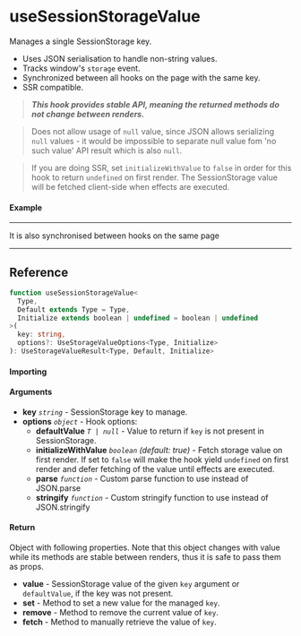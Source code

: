 
<Meta title="Side-effect/useSessionStorageValue" component={Example} />

# useSessionStorageValue

Manages a single SessionStorage key.

- Uses JSON serialisation to handle non-string values.
- Tracks window's `storage` event.
- Synchronized between all hooks on the page with the same key.
- SSR compatible.

> **_This hook provides stable API, meaning the returned methods do not change between renders._**

> Does not allow usage of `null` value, since JSON allows serializing `null` values - it would be
> impossible to separate null value fom 'no such value' API result which is also `null`.

> If you are doing SSR, set `initializeWithValue` to `false` in order for this hook to return
> `undefined` on first render. The SessionStorage value will be fetched client-side when effects
> are executed.

#### Example

<Canvas isColumn>
  <Story name="Example" story={Example} />
  <hr />
  It is also synchronised between hooks on the same page
  <hr />
  <Story name="Example2" story={Example} />
</Canvas>

<ArgsTable story="Example" />

## Reference

```ts
function useSessionStorageValue<
  Type,
  Default extends Type = Type,
  Initialize extends boolean | undefined = boolean | undefined
>(
  key: string,
  options?: UseStorageValueOptions<Type, Initialize>
): UseStorageValueResult<Type, Default, Initialize>
```

#### Importing

<ImportPath />

#### Arguments

- **key** _`string`_ - SessionStorage key to manage.
- **options** _`object`_ - Hook options:
  - **defaultValue** _`T | null`_ - Value to return if `key` is not present in SessionStorage.
  - **initializeWithValue** _`boolean`_ _(default: true)_ - Fetch storage value on first render. If
    set to `false` will make the hook yield `undefined` on first render and defer fetching of the
    value until effects are executed.
  - **parse** _`function`_ - Custom parse function to use instead of JSON.parse
  - **stringify** _`function`_ - Custom stringify function to use instead of JSON.stringify

#### Return

Object with following properties. Note that this object changes with value while its methods are 
stable between renders, thus it is safe to pass them as props.
- **value** - SessionStorage value of the given `key` argument or `defaultValue`, if the key was not
present.
- **set** - Method to set a new value for the managed `key`.
- **remove** - Method to remove the current value of `key`.
- **fetch** - Method to manually retrieve the value of `key`.
